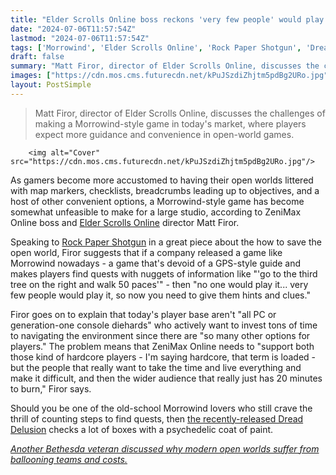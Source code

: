 ```yaml
---
title: "Elder Scrolls Online boss reckons 'very few people' would play a Morrowind-style open world nowadays, as teams need to 'support' two kinds of players"
date: "2024-07-06T11:57:54Z"
lastmod: "2024-07-06T11:57:54Z"
tags: ['Morrowind', 'Elder Scrolls Online', 'Rock Paper Shotgun', 'Dread Delusion', 'Skyrim']
draft: false
summary: "Matt Firor, director of Elder Scrolls Online, discusses the challenges of making a Morrowind-style game in today's market, where players expect more guidance and convenience in open-world games."
images: ["https://cdn.mos.cms.futurecdn.net/kPuJSzdiZhjtm5pdBg2URo.jpg"]
layout: PostSimple
---
```

> Matt Firor, director of Elder Scrolls Online, discusses the challenges of making a Morrowind-style game in today's market, where players expect more guidance and convenience in open-world games.


        <img alt="Cover" src="https://cdn.mos.cms.futurecdn.net/kPuJSzdiZhjtm5pdBg2URo.jpg"/>
        
As gamers become more accustomed to having their open worlds littered with map markers, checklists, breadcrumbs leading up to objectives, and a host of other convenient options, a Morrowind-style game has become somewhat unfeasible to make for a large studio, according to ZeniMax Online boss and [Elder Scrolls Online](https://www.gamesradar.com/the-elder-scrolls-online/) director Matt Firor.

Speaking to [Rock Paper Shotgun](https://www.rockpapershotgun.com/how-the-checklist-conquered-the-open-world-from-morrowind-to-skyrim) in a great piece about the how to save the open world, Firor suggests that if a company released a game like Morrowind nowadays - a game that's devoid of a GPS-style guide and makes players find quests with nuggets of information like "'go to the third tree on the right and walk 50 paces'" - then "no one would play it... very few people would play it, so now you need to give them hints and clues."

Firor goes on to explain that today's player base aren't "all PC or generation-one console diehards" who actively want to invest tons of time to navigating the environment since there are "so many other options for players." The problem means that ZeniMax Online needs to "support both those kind of hardcore players - I'm saying hardcore, that term is loaded - but the people that really want to take the time and live everything and make it difficult, and then the wider audience that really just has 20 minutes to burn," Firor says. 

Should you be one of the old-school Morrowind lovers who still crave the thrill of counting steps to find quests, then [the recently-released Dread Delusion](https://www.gamesradar.com/psychedelic-old-school-elder-scrolls-homage-gets-even-bigger-and-better-with-a-free-update-challenging-players-to-slay-a-mad-king/) checks a lot of boxes with a psychedelic coat of paint. 

[<em>Another Bethesda veteran discussed why modern open worlds suffer from ballooning teams and costs.</em>](https://www.gamesradar.com/games/the-elder-scrolls/skyrim-veteran-says-modern-open-world-games-suffer-since-massive-studios-with-thousands-of-people-mean-devs-cant-take-something-and-make-it-your-own/)
        